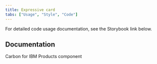 ```yaml
---
title: Expressive card
tabs: ["Usage", "Style", "Code"]
---
```


<PageDescription className="code-description">

  For detailed code usage documentation, see the Storybook link below.

</PageDescription>

## Documentation
Carbon for IBM Products component
<Row className="resource-card-group">
  <Column colLg={4} colMd={4} noGutterSm>
    <ResourceCard
      subTitle="Expressive card - Storybook"
      href="https://carbon-for-ibm-products.netlify.app/?path=/story/ibm-products-components-cards-expressivecard--default"
      target="_blank"
      actionIcon="arrowRight"
    />
  </Column>
</Row>
